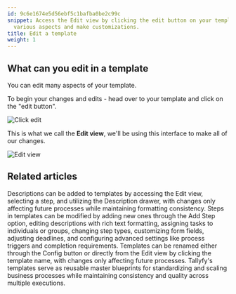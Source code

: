 ```yaml
---
id: 9c6e1674e5d56ebf5c1bafba0be2c99c
snippet: Access the Edit view by clicking the edit button on your template to modify
  various aspects and make customizations.
title: Edit a template
weight: 1
---
```


## What can you edit in a template

You can edit many aspects of your template.

To begin your changes and edits - head over to your template and click on the "edit button".

![Click edit](https://screenshots.tallyfy.com/tallyfy%2Fpro%2Fdesktop-light-open-edit-mode-template.png)

This is what we call the **Edit view**, we'll be using this interface to make all of our changes.

![Edit view](https://screenshots.tallyfy.com/tallyfy%2Fpro%2Fdesktop-light-show-template-created-by-tallyfyai.png)



<PageTree />


## Related articles
<CardGrid>
<LinkTitleCard header="<b>Edit Templates > Add a description to a template</b>" href="/products/pro/documenting/templates/edit-templates/add-description/" > Descriptions can be added to templates by accessing the Edit view, selecting a step, and utilizing the Description drawer, with changes only affecting future processes while maintaining formatting consistency. </LinkTitleCard>
<LinkTitleCard header="<b>Edit Templates > Edit steps</b>" href="/products/pro/documenting/templates/edit-templates/edit-steps/" > Steps in templates can be modified by adding new ones through the Add Step option, editing descriptions with rich text formatting, assigning tasks to individuals or groups, changing step types, customizing form fields, adjusting deadlines, and configuring advanced settings like process triggers and completion requirements. </LinkTitleCard>
<LinkTitleCard header="<b>Edit Templates > Rename a template</b>" href="/products/pro/documenting/templates/edit-templates/change-name/" > Templates can be renamed either through the Config button or directly from the Edit view by clicking the template name, with changes only affecting future processes. </LinkTitleCard>
<LinkTitleCard header="<b>Documenting > Templates</b>" href="/products/pro/documenting/templates/" > Tallyfy's templates serve as reusable master blueprints for standardizing and scaling business processes while maintaining consistency and quality across multiple executions. </LinkTitleCard>
</CardGrid>